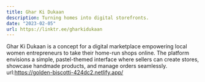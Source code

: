 ```yaml
---
title: Ghar Ki Dukaan
description: Turning homes into digital storefronts.
date: "2023-02-05"
url: https://linktr.ee/gharkidukaan
---
```



Ghar Ki Dukaan is a concept for a digital marketplace empowering local women entrepreneurs to take their home-run shops online. The platform envisions a simple, pastel-themed interface where sellers can create stores, showcase handmade products, and manage orders seamlessly.
url:https://golden-biscotti-424dc2.netlify.app/